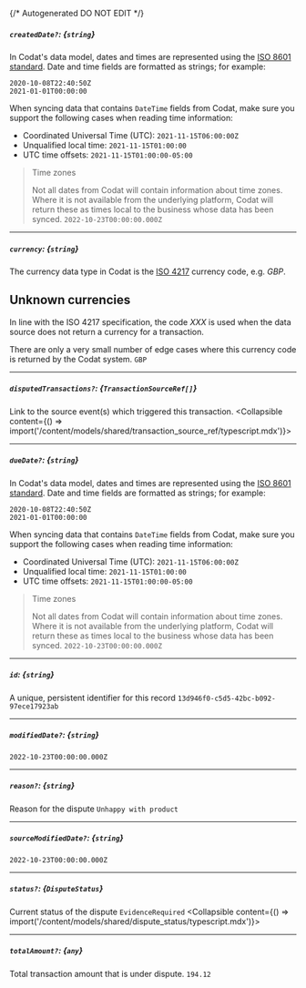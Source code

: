 {/* Autogenerated DO NOT EDIT  */}

##### `createdDate?`: *{`string`}*
In Codat's data model, dates and times are represented using the <a class="external" href="https://en.wikipedia.org/wiki/ISO_8601" target="_blank">ISO 8601 standard</a>. Date and time fields are formatted as strings; for example:

```
2020-10-08T22:40:50Z
2021-01-01T00:00:00
```



When syncing data that contains `DateTime` fields from Codat, make sure you support the following cases when reading time information:

- Coordinated Universal Time (UTC): `2021-11-15T06:00:00Z`
- Unqualified local time: `2021-11-15T01:00:00`
- UTC time offsets: `2021-11-15T01:00:00-05:00`

> Time zones
> 
> Not all dates from Codat will contain information about time zones.  
> Where it is not available from the underlying platform, Codat will return these as times local to the business whose data has been synced.
`2022-10-23T00:00:00.000Z`

---
##### `currency`: *{`string`}*
The currency data type in Codat is the [ISO 4217](https://en.wikipedia.org/wiki/ISO_4217) currency code, e.g. _GBP_.

## Unknown currencies

In line with the ISO 4217 specification, the code _XXX_ is used when the data source does not return a currency for a transaction. 

There are only a very small number of edge cases where this currency code is returned by the Codat system.
`GBP`

---
##### `disputedTransactions?`: *{`TransactionSourceRef[]`}*
Link to the source event(s) which triggered this transaction.
<Collapsible content={() => import('/content/models/shared/transaction_source_ref/typescript.mdx')}>
</Collapsible>

---
##### `dueDate?`: *{`string`}*
In Codat's data model, dates and times are represented using the <a class="external" href="https://en.wikipedia.org/wiki/ISO_8601" target="_blank">ISO 8601 standard</a>. Date and time fields are formatted as strings; for example:

```
2020-10-08T22:40:50Z
2021-01-01T00:00:00
```



When syncing data that contains `DateTime` fields from Codat, make sure you support the following cases when reading time information:

- Coordinated Universal Time (UTC): `2021-11-15T06:00:00Z`
- Unqualified local time: `2021-11-15T01:00:00`
- UTC time offsets: `2021-11-15T01:00:00-05:00`

> Time zones
> 
> Not all dates from Codat will contain information about time zones.  
> Where it is not available from the underlying platform, Codat will return these as times local to the business whose data has been synced.
`2022-10-23T00:00:00.000Z`

---
##### `id`: *{`string`}*
A unique, persistent identifier for this record
`13d946f0-c5d5-42bc-b092-97ece17923ab`

---
##### `modifiedDate?`: *{`string`}*
`2022-10-23T00:00:00.000Z`

---
##### `reason?`: *{`string`}*
Reason for the dispute
`Unhappy with product`

---
##### `sourceModifiedDate?`: *{`string`}*
`2022-10-23T00:00:00.000Z`

---
##### `status?`: *{`DisputeStatus`}*
Current status of the dispute
`EvidenceRequired`
<Collapsible content={() => import('/content/models/shared/dispute_status/typescript.mdx')}>
</Collapsible>

---
##### `totalAmount?`: *{`any`}*
Total transaction amount that is under dispute.
`194.12`

